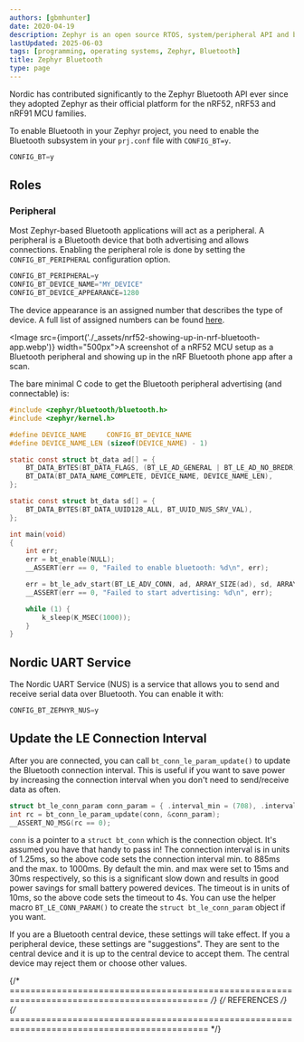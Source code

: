 ```yaml
---
authors: [gbmhunter]
date: 2020-04-19
description: Zephyr is an open source RTOS, system/peripheral API and build system for embedded systems. This page covers installation, API usage and more.
lastUpdated: 2025-06-03
tags: [programming, operating systems, Zephyr, Bluetooth]
title: Zephyr Bluetooth
type: page
---
```


Nordic has contributed significantly to the Zephyr Bluetooth API ever since they adopted Zephyr as their official platform for the nRF52, nRF53 and nRF91 MCU families. 

To enable Bluetooth in your Zephyr project, you need to enable the Bluetooth subsystem in your `prj.conf` file with `CONFIG_BT=y`.

```python title="prj.conf"
CONFIG_BT=y
```

## Roles

### Peripheral

Most Zephyr-based Bluetooth applications will act as a peripheral. A peripheral is a Bluetooth device that both advertising and allows connections. Enabling the peripheral role is done by setting the `CONFIG_BT_PERIPHERAL` configuration option.

```python title="prj.conf"
CONFIG_BT_PERIPHERAL=y
CONFIG_BT_DEVICE_NAME="MY_DEVICE"
CONFIG_BT_DEVICE_APPEARANCE=1280
```

The device appearance is an assigned number that describes the type of device. A full list of assigned numbers can be found [here](https://www.bluetooth.com/specifications/assigned-numbers/).

<Image src={import('./_assets/nrf52-showing-up-in-nrf-bluetooth-app.webp')} width="500px">A screenshot of a nRF52 MCU setup as a Bluetooth peripheral and showing up in the nRF Bluetooth phone app after a scan.</Image>

The bare minimal C code to get the Bluetooth peripheral advertising (and connectable) is:

```c title="main.c"
#include <zephyr/bluetooth/bluetooth.h>
#include <zephyr/kernel.h>

#define DEVICE_NAME     CONFIG_BT_DEVICE_NAME
#define DEVICE_NAME_LEN (sizeof(DEVICE_NAME) - 1)

static const struct bt_data ad[] = {
    BT_DATA_BYTES(BT_DATA_FLAGS, (BT_LE_AD_GENERAL | BT_LE_AD_NO_BREDR)),
    BT_DATA(BT_DATA_NAME_COMPLETE, DEVICE_NAME, DEVICE_NAME_LEN),
};

static const struct bt_data sd[] = {
    BT_DATA_BYTES(BT_DATA_UUID128_ALL, BT_UUID_NUS_SRV_VAL),
};

int main(void)
{
    int err;
    err = bt_enable(NULL);
    __ASSERT(err == 0, "Failed to enable bluetooth: %d\n", err);

    err = bt_le_adv_start(BT_LE_ADV_CONN, ad, ARRAY_SIZE(ad), sd, ARRAY_SIZE(sd));
    __ASSERT(err == 0, "Failed to start advertising: %d\n", err);

    while (1) {
        k_sleep(K_MSEC(1000));
    }
}
```

## Nordic UART Service

The Nordic UART Service (NUS) is a service that allows you to send and receive serial data over Bluetooth. You can enable it with:

```python title="prj.conf"
CONFIG_BT_ZEPHYR_NUS=y
```

## Update the LE Connection Interval

After you are connected, you can call `bt_conn_le_param_update()` to update the Bluetooth connection interval. This is useful if you want to save power by increasing the connection interval when you don't need to send/receive data as often.

```c
struct bt_le_conn_param conn_param = { .interval_min = (708), .interval_max = (800), .latency = (0), .timeout = (400), };
int rc = bt_conn_le_param_update(conn, &conn_param);
__ASSERT_NO_MSG(rc == 0);
```

`conn` is a pointer to a `struct bt_conn` which is the connection object. It's assumed you have that handy to pass in! The connection interval is in units of 1.25ms, so the above code sets the connection interval min. to 885ms and the max. to 1000ms. By default the min. and max were set to 15ms and 30ms respectively, so this is a significant slow down and results in good power savings for small battery powered devices. The timeout is in units of 10ms, so the above code sets the timeout to 4s. You can use the helper macro `BT_LE_CONN_PARAM()` to create the `struct bt_le_conn_param` object if you want.

If you are a Bluetooth central device, these settings will take effect. If you a peripheral device, these settings are "suggestions". They are sent to the central device and it is up to the central device to accept them. The central device may reject them or choose other values.

{/* ============================================================================================ */}
{/* REFERENCES */}
{/* ============================================================================================ */}
